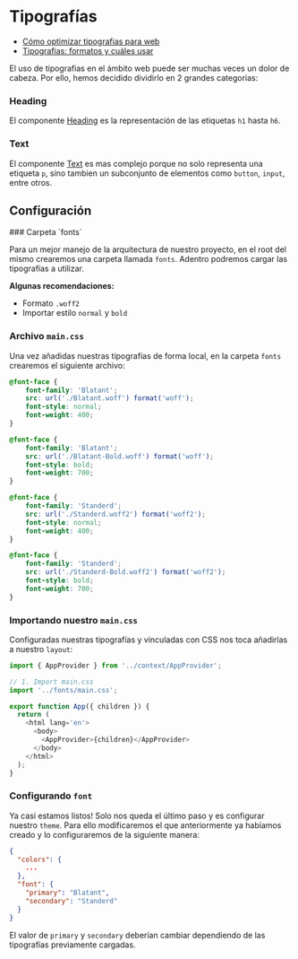 
# Tipografías

- [Cómo optimizar tipografias para web]()
- [Tipografias: formatos y cuáles usar]()

El uso de tipografias en el ámbito web puede ser muchas veces un dolor de cabeza. Por ello, hemos decidido dividirlo en 2 grandes categorias:


### Heading

El componente [Heading](/heading) es la representación de las etiquetas `h1` hasta `h6`.

### Text

El componente [Text](/text) es mas complejo porque no solo representa una etiqueta `p`, sino tambien un subconjunto de elementos como `button`, `input`, entre otros.

## Configuración
<Steps>
### Carpeta `fonts`

Para un mejor manejo de la arquitectura de nuestro proyecto, en el root del mismo crearemos una carpeta llamada `fonts`.
Adentro podremos cargar las tipografías a utilizar.

**Algunas recomendaciones:**

- Formato `.woff2`
- Importar estilo `normal` y `bold`

### Archivo `main.css`

Una vez añadidas nuestras tipografías de forma local, en la carpeta `fonts` crearemos el siguiente archivo:

```css copy filename="fonts/main.css"
@font-face {
    font-family: 'Blatant';
    src: url('./Blatant.woff') format('woff');
    font-style: normal;
    font-weight: 400;
}

@font-face {
    font-family: 'Blatant';
    src: url('./Blatant-Bold.woff') format('woff');
    font-style: bold;
    font-weight: 700;
}

@font-face {
    font-family: 'Standerd';
    src: url('./Standerd.woff2') format('woff2');
    font-style: normal;
    font-weight: 400;
}

@font-face {
    font-family: 'Standerd';
    src: url('./Standerd-Bold.woff2') format('woff2');
    font-style: bold;
    font-weight: 700;
}
```

### Importando nuestro `main.css`

Configuradas nuestras tipografías y vinculadas con CSS nos toca añadirlas a nuestro `layout`:

```js copy {4} filename="app/layout.tsx"
import { AppProvider } from '../context/AppProvider';

// 1. Import main.css
import '../fonts/main.css';

export function App({ children }) {
  return (
    <html lang='en'>
      <body>
        <AppProvider>{children}</AppProvider>
      </body>
    </html>
  );
}
```

### Configurando `font`

Ya casi estamos listos! Solo nos queda el último paso y es configurar nuestro `theme`. 
Para ello modificaremos el que anteriormente ya habíamos creado y lo configuraremos de la siguiente manera:

```json {5-8} copy filename="config/theme.json"
{
  "colors": {
    ...
  },
  "font": {
    "primary": "Blatant",
    "secondary": "Standerd"
  }
}
```

El valor de `primary` y `secondary` deberían cambiar dependiendo de las tipografías previamente cargadas.
</Steps>